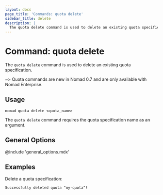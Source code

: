 ```yaml
---
layout: docs
page_title: 'Commands: quota delete'
sidebar_title: delete
description: |
  The quota delete command is used to delete an existing quota specification.
---
```


# Command: quota delete

The `quota delete` command is used to delete an existing quota specification.

~> Quota commands are new in Nomad 0.7 and are only available with Nomad
Enterprise.

## Usage

```plaintext
nomad quota delete <quota_name>
```

The `quota delete` command requires the quota specification name as an argument.

## General Options

@include 'general_options.mdx'

## Examples

Delete a quota specification:

```shell-sessionnomad quota delete my-quota
Successfully deleted quota "my-quota"!
```
